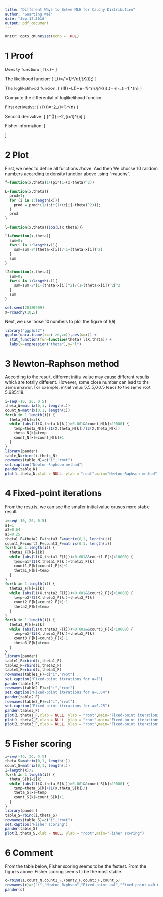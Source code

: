 ```yaml
---
title: "Different Ways to Solve MLE for Cauchy Distribution"
author: "Guanting Wei"
date: "Sep.17.2018"
output: pdf_document
---
```


```r
knitr::opts_chunk$set(echo = TRUE)
```
# 1 Proof
Density function:
\[
f(x;\theta)=\frac{1}{\pi[1 + (x - \theta)^2]}\notag
\eqno{(1.1)}
\]

The likelihood funcion:
\[
L(\theta)=\prod_{i=1}^{n}f(X_{i};\theta)
\eqno{(1.2)}
\]

The loglikelihood funcion:
\[
{l(\theta)}=\ln L(\theta)=\sum_{i=1}^{n}\ln f(X_{i};\theta)=-n\ln\pi-\sum_{i=1}^{n}\ln[1+(\theta-X_{i})^{2}]
\eqno{(1.3)}
\]

Compute the differential of loglikelihood funcion:

First derivative:
\[
{l'(\theta)}=-2\sum_{i=1}^{n}\frac{\theta-X_{i}}{1+(\theta-X_{i})^{2}}
\eqno{(1.4)}
\]

Second derivative:
\[
{l''(\theta)}=-2\sum_{i=1}^{n}\frac{1-(\theta-X_{i})^{2}}{[1+(\theta-X_{i})^{2}]^{2}}
\eqno{(1.5)}
\]

Fisher information:
\[
\begin{aligned}
I_{n}(\theta)&=-E[(l''(\theta)]\\&=2E\left\{\sum_{i=1}^{n}\frac{1-(\theta-X_{i})^{2}}{[1+(\theta-X_{i})^{2}]^{2}}\right\}\\&=2nE\left\{\frac{1-(\theta-X)^{2}}{[1+(\theta-X)^2]^2}\right\}\\&=2n\int_{-\infty}^{\infty}\frac{1-(\theta-x)^2}{[1+(\theta-x)^2]^2}\frac{1}{\pi[1+(x-\theta)^2]}{\mathrm{d}x}\\&=\frac{2n}{\pi}\int_{-\infty}^{\infty}\frac{1-(\theta-x)^2}{[1+(\theta-x)^2]^2}\frac{1}{1+(x-\theta)^2}{\mathrm{d}x}\\\\&=\frac{2n}{\pi}\int_{-\infty}^{\infty}\frac{1-x^2}{(1+x^2)^2}\frac{1}{1+x^2}{\mathrm{d}x}\\&=\frac{2n}{\pi}\int_{-\infty}^{\infty}(\frac{x}{1+x^2})'\frac{1}{1+x^2}\mathrm{d}x\\&=\frac{2n}{\pi}\int_{-\infty}^{\infty}\frac{1}{1+x^2}\mathrm{d}(\frac{x}{1+x^2})\\&=\frac{2n}{\pi}\frac{x}{1+x^2}\frac{1}{1+x^2}\bigg|_{-\infty}^{\infty}-\frac{2n}{\pi}\int_{-\infty}^{\infty}\frac{x}{1+x^2}\mathrm{d}(\frac{1}{1+x^2})\\&=\frac{4n}{\pi}\int_{-\infty}^{\infty}\frac{x^2}{(1+x^2)^3}{\mathrm{d}x}\\&=\frac{4n}{\pi}\int_{\frac{\pi}{2}}^{\frac{\pi}{2}}\frac{(\tan t)^2}{[(1+\tan t)^2]^3}{\mathrm{d}\tan t}\\&=\frac{4n}{\pi}\int_{-\frac{\pi}{2}}^{\frac{\pi}{2}}{(\sin t)^2}{(\cos t)^2}\mathrm{d}t\\&=\frac{4n}{\pi}\int_{-\frac{\pi}{2}}^{\frac{\pi}{2}}(\frac{1}{2}\sin 2t)^2\mathrm{d}t\\&=\frac{4n}{\pi}\int_{-\frac{\pi}{2}}^{\frac{\pi}{2}}\frac{1-\cos 4t}{8}\mathrm{d}t\\&=\frac{n}{2}
\end{aligned}
\eqno{(1.6)}
\]

# 2 Plot
First, we need to define all functions above. And then We choose 10 random numbers according to density function above using "rcauchy".
```r
f=function(x,theta)1/(pi*(1+(x-theta)^2))

L=function(x,theta){
  prod=1;
  for (i in 1:length(x)){
    prod = prod*(1/(pi*(1+(x[i]-theta)^2)));
  }
  prod
}

l=function(x,theta){log(L(x,theta))}

l1=function(x,theta){
  sum=0;
  for(i in 1:length(x)){
    sum=sum-2*(theta-x[i])/(1+(theta-x[i])^2)
  }
  sum
}

l2=function(x,theta){
  sum=0;
  for(i in 1:length(x)){
    sum=sum-2*(1-(theta-x[i])^2)/(1+(theta-x[i])^2)^2
  }
  sum
}

set.seed(20180909)
X=rcauchy(10,5)
```

Next, we use those 10 numbers to plot the figure of $l(\theta)$
```r
library("ggplot2")
ggplot(data.frame(x=c(-20,20)),aes(x=x)) + 
  stat_function(fun=function(theta) l(X,theta)) + 
  labs(x=expression("theta"),y="l")
```



# 3 Newton–Raphson method
According to the result, different initial value may cause different results which are totally different. However, some close number can lead to the same answer. For example, initial value 5,5.5,6,6.5 leads to the same root 5.685418.
```r
i=seq(-10, 20, 0.5)
theta_N=matrix(0,1, length(i))
count_N=matrix(0,1, length(i))
for(k in 1:length(i)) {
  theta_N[k]=i[k]
  while (abs(l1(X,theta_N[k]))>0.001&&count_N[k]<10000) {
    temp=theta_N[k]-l1(X,theta_N[k])/l2(X,theta_N[k])
    theta_N[k]=temp
    count_N[k]=count_N[k]+1
  }
}
library(pander)
table_N=rbind(i,theta_N)
rownames(table_N)=c("i","root")
set.caption("Newton–Raphson method")
pander(table_N)
plot(i,theta_N,xlab = NULL, ylab = "root",main="Newton–Raphson method")

```


# 4 Fixed-point iterations
From the results, we can see the smaller initial value causes  more stable result.
```r
i=seq(-10, 20, 0.5)
a1=1
a2=0.64
a3=0.25
theta1_F=theta2_F=theta3_F=matrix(0,1, length(i))
count1_F=count2_F=count3_F=matrix(0,1, length(i))
for(k in 1:length(i)) {
  theta1_F[k]=i[k]
  while (abs(l1(X,theta1_F[k]))>0.001&&count1_F[k]<10000) {
    temp=a1*l1(X,theta1_F[k])+theta1_F[k]
    count1_F[k]=count1_F[k]+1
    theta1_F[k]=temp
  }
}
for(k in 1:length(i)) {
  theta2_F[k]=i[k]
  while (abs(l1(X,theta2_F[k]))>0.001&&count2_F[k]<10000) {
    temp=a2*l1(X,theta2_F[k])+theta2_F[k]
    count2_F[k]=count2_F[k]+1
    theta2_F[k]=temp
  }
}
for(k in 1:length(i)) {
  theta3_F[k]=i[k]
  while (abs(l1(X,theta3_F[k]))>0.001&&count3_F[k]<10000) {
    temp=a3*l1(X,theta3_F[k])+theta3_F[k]
    count3_F[k]=count3_F[k]+1
    theta3_F[k]=temp
  }
}
library(pander)
table1_F=rbind(i,theta1_F)
table2_F=rbind(i,theta2_F)
table3_F=rbind(i,theta3_F)
rownames(table1_F)=c("i","root")
set.caption("Fixed-point iterations for a=1")
pander(table1_F)
rownames(table2_F)=c("i","root")
set.caption("Fixed-point iterations for a=0.64")
pander(table2_F)
rownames(table3_F)=c("i","root")
set.caption("Fixed-point iterations for a=0.25")
pander(table3_F)
plot(i,theta1_F,xlab = NULL, ylab = "root",main="Fixed-point iterations for alpha=1")
plot(i,theta2_F,xlab = NULL, ylab = "root",main="Fixed-point iterations for alpha=0.64")
plot(i,theta3_F,xlab = NULL, ylab = "root",main="Fixed-point iterations for alpha=0.25")
```

# 5 Fisher scoring

```r
i=seq(-10, 20, 0.5)
theta_S=matrix(0,1, length(i))
count_S=matrix(0,1, length(i))
I=length(X)/2
for(k in 1:length(i)) {
  theta_S[k]=i[k]
  while (abs(l1(X,theta_S[k]))>0.001&&count_S[k]<10000) {
    temp=theta_S[k]+l1(X,theta_S[k])/I
    theta_S[k]=temp
    count_S[k]=count_S[k]+1
  }
}
library(pander)
table_S=rbind(i,theta_S)
rownames(table_S)=c("i","root")
set.caption("Fisher scoring")
pander(table_S)
plot(i,theta_S,xlab = NULL, ylab = "root",main="Fisher scoring")
```

# 6 Comment
From the table below, Fisher scoring seems to be the fastest. From the figures above, Fisher scoring seems to be the most stable.
```r
c=rbind(i,count_N,count1_F,count2_F,count3_F,count_S)
rownames(c)=c("i","Newton Raphson","Fixed-point a=1","Fixed-point a=0.64","Fixed-point a=0.25","Fisher scoring")
pander(c)

```
